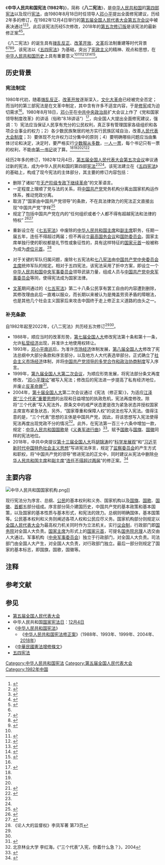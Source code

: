 《'''中华人民共和国宪法 (1982年)'''》，简称《'''八二宪法'''》，是[[中华人民共和国|中华人民共和国]]的[[中华人民共和国宪法|第四部宪法]]以及现行[[宪法|宪法]]，由1980年8月18日时任领导人[[邓小平|邓小平]]提出全面修宪建议，历经2年多的修订，在1982年12月4日举行的[[第五届全国人民代表大会第五次会议|第五届全国人民代表大会第五次会议]]中被表决通过<ref>{{Cite web|title=邓小平完善民主集中制 三项重要建议|url=http://cpc.people.com.cn/n1/2018/1107/c69113-30385878.html#|date=2018-11-07|work=[[人民网|人民网]]|publisher=《广安日报》|language=zh|archive-url=https://web.archive.org/web/20210507072522/http://cpc.people.com.cn/n1/2018/1107/c69113-30385878.html|archive-date=2021-05-07|dead-url=no}}</ref><ref name=":0">{{Cite web|title=八二宪法与宪政|url=http://www.yhcqw.com/36/9334.html|author=童之伟|publisher=《[[炎黄春秋|炎黄春秋]]》|language=zh|archiveurl=https://web.archive.org/web/20190828220213/http://www.yhcqw.com/36/9334.html|archivedate=2019-08-28|dead-url=yes}}</ref><ref name=":1">{{Cite web|title=邓小平同志亲自指导起草一九八二年宪法|url=http://www.people.com.cn/GB/14576/15017/2814469.html|author=王汉斌|date=2004-09-28|work=[[人民网|人民网]]|publisher=中国人大|language=zh|archiveurl=https://web.archive.org/web/20190828220206/http://www.people.com.cn/GB/14576/15017/2814469.html|archivedate=2019-08-28|dead-url=yes}}</ref>。此后该宪法历经5次修改，2018年的[[中华人民共和国宪法修正案_(2018年)|第五次修订版]]是该宪法的最新修正案<ref name=":3">{{Cite news|title=背景资料：中华人民共和国宪法历次修改梳理|url=https://www.reuters.com/article/%E8%83%8C%E6%99%AF%E8%B5%84%E6%96%99%EF%BC%9A%E4%B8%AD%E5%8D%8E%E4%BA%BA%E6%B0%91%E5%85%B1%E5%92%8C%E5%9B%BD%E5%AE%AA%E6%B3%95%E5%8E%86%E6%AC%A1%E4%BF%AE%E6%94%B9%E6%A2%B3%E7%90%86-idCNL3S1PE3K4|newspaper=[[路透社|路透社]]|date=2018-03-12|language=zh|archiveurl=https://web.archive.org/web/20220604214539/https://www.reuters.com/article/%E8%83%8C%E6%99%AF%E8%B5%84%E6%96%99%EF%BC%9A%E4%B8%AD%E5%8D%8E%E4%BA%BA%E6%B0%91%E5%85%B1%E5%92%8C%E5%9B%BD%E5%AE%AA%E6%B3%95%E5%8E%86%E6%AC%A1%E4%BF%AE%E6%94%B9%E6%A2%B3%E7%90%86-idCNL3S1PE3K4|dead-url=no|archivedate=2022-06-04}}</ref><ref name=":4">{{Cite web|title=现行宪法五次修改的经验总结|url=http://chinalaw.org.cn/portal/article/index/id/20087.html|author=韩大元|date=2018-05-11|authorlink=韩大元|work=[[中国网|中国网]]|language=zh|archive-url=https://web.archive.org/web/20220604215658/http://chinalaw.org.cn/portal/article/index/id/20087.html|archive-date=2022-06-04|dead-url=no}}</ref>。

《八二宪法》的诞生具有[[拨乱反正|拨乱反正]]、[[改革开放|改革开放]]、[[文革|文革]]后法制重建等时代背景<ref name=":2" /><ref name=":04">{{Cite web|title=邓小平时代建立规则|url=https://news.ifeng.com/history/zhongguoxiandaishi/special/dxpsd2/|work=[[凤凰网|凤凰网]]|language=zh|archive-url=https://web.archive.org/web/20210714080521/http://news.ifeng.com/history/zhongguoxiandaishi/special/dxpsd2/|archive-date=2021-07-14|dead-url=no}}</ref><ref>{{Cite web|title=世纪审判催生中国法制重建|url=http://star.news.sohu.com/20090907/n266531642_2.shtml|author=夏佑至|date=2009-09-07|work=[[搜狐|搜狐]]|publisher=华龙网|language=zh|archive-url=https://web.archive.org/web/20120731023628/http://star.news.sohu.com/20090907/n266531642_2.shtml|archive-date=2012-07-31|dead-url=no}}</ref><ref>{{Cite web|title=“文革”后邓小平如何恢复基本制度（选自《中国国家治理现代化》）|url=http://history.sina.com.cn/his/zl/2014-09-09/151599735.shtml|author=胡鞍钢 等|date=2014-09-09|work=[[新浪|新浪]]|publisher=中国人民大学出版社|language=zh|archive-url=https://web.archive.org/web/20151009070623/http://history.sina.com.cn/his/zl/2014-09-09/151599735.shtml|archive-date=2015-10-09|dead-url=no}}</ref>。该宪法以《[[五四宪法|五四宪法]]》为基础，突出了[[宪政主义|宪政主义]]的精神、观点和思想，在[[中华人民共和国历史|中华人民共和国历史]]上具有重要意义<ref name=":0" /><ref name=":2">{{Cite web|title=“八二宪法”的宪政因素——几部宪草宪法的比较研究|url=http://ww2.usc.cuhk.edu.hk/PaperCollection/Details.aspx?id=7077|author=金平|date=2009年|work=[[香港中文大学|香港中文大学]]|publisher=《领导者》|language=zh|archive-url=https://web.archive.org/web/20220505091926/http://ww2.usc.cuhk.edu.hk/PaperCollection/Details.aspx?id=7077|archive-date=2022-05-05|dead-url=no}}</ref><ref name=":10">{{Cite web|title=邓小平实指宪政|url=http://blog.dwnews.com/post-803569.html|author=河中舟|date=2004-08-16|work=[[多维新闻|多维新闻]]|publisher=《[[中国新闻周刊|中国新闻周刊]]》|language=zh|archiveurl=https://web.archive.org/web/20191021030735/http://blog.dwnews.com/post-803569.html|archivedate=2019-10-21|dead-url=yes}}</ref><ref>{{Cite web|title=论邓小平宪政思想|url=http://xuewen.cnki.net/CJFD-NCSW200405001.html|date=2004年|work=[[中国知网|中国知网]]|publisher=《中共南昌市委党校学报》|language=zh|archiveurl=https://web.archive.org/web/20191021030738/http://xuewen.cnki.net/CJFD-NCSW200405001.html|archivedate=2019-10-21|dead-url=no}}</ref><ref>{{Cite web|title=重读八二宪法：中国宪政的真问题|url=http://www.guancha.cn/TianLei/2013_01_05_118347.shtml|author=田雷|date=2013-01-05|work=[[观察者网|观察者网]]|publisher=《社会观察》|language=zh|archiveurl=https://web.archive.org/web/20191021030737/http://www.guancha.cn/TianLei/2013_01_05_118347.shtml|archivedate=2019-10-21|dead-url=no}}</ref><ref>{{Cite web|title=1982年宪法修改：推开宪政之门 绝不容许文革重演|url=http://news.ifeng.com/history/zhongguoxiandaishi/special/dxpsd2/detail_2013_01/17/21316124_0.shtml|author=申欣旺|date=2013-01-17|work=[[凤凰网|凤凰网]]|publisher=《[[中国新闻周刊|中国新闻周刊]]》|language=zh|archiveurl=https://web.archive.org/web/20191011171252/http://news.ifeng.com/history/zhongguoxiandaishi/special/dxpsd2/detail_2013_01/17/21316124_0.shtml|archivedate=2019-10-11|dead-url=yes}}</ref>。

== 历史背景 ==

=== 宪法制定 ===
{{see also|关于建国以来党的若干历史问题的决议}}
1980年代初，随着[[拨乱反正|拨乱反正]]、[[改革开放|改革开放]]逐渐深入，[[文化大革命|文化大革命]]已经被完全否定；而当时的第三部宪法是在文革中制定，其中含有许多不适宜内容，于是[[修宪|修宪]]成为迫切需求<ref name=":2" />。1980年8月18日，[[邓小平|邓小平]]在[[中共中央政治局|中共中央政治局]]扩大会议上作了《党和国家领导制度改革》的讲话（俗称“8.18讲话”）<ref name=":98">{{Cite web|title=党和国家领导制度的改革|url=http://cpc.people.com.cn/GB/33839/34943/34944/34946/2617285.html|author=邓小平|date=1980-08-18|work=[[人民网|人民网]]|language=zh|archive-url=https://web.archive.org/web/20220410061607/http://cpc.people.com.cn/GB/33839/34943/34944/34946/2617285.html|archive-date=2022-04-10|dead-url=no}}</ref>，向全国人大提出全面修宪建议，强调：1）宪法应当保证人民享有充分的公民权利，真正享有管理国家各级组织和各项企业事业的权力；2）各少数民族聚居的地方实行民族区域自治，改善[[人民代表大会制度|人民代表大会制度]]；3）要体现不允许权力过分集中的原则；4）要明确哪些问题应当由集体讨论和决定，决定时，要严格实行[[少数服从多数|少数服从多数]]，[[一人一票|一人一票]]，每个书记只有一票的权利，不能由[[第一书记|第一书记]]说了算。<ref name=":0" /><ref name=":1" /><ref name=":10" /><ref>{{Cite web|title=邓小平《党和国家领导制度改革》的讲话|url=https://cn.nytimes.com/china/20140121/cc21wuwei/|author=吴伟|date=2014-02-24|publisher=《[[纽约时报|纽约时报]]》|language=zh|archive-url=https://web.archive.org/web/20191021030743/https://cn.nytimes.com/china/20140121/cc21wuwei/|archive-date=2019-10-21|dead-url=no}}</ref><ref>{{cite web|title=纪念邓小平8.18讲话三十周年 政商学界呼吁重启政改|url=http://www.rfi.fr/cn/中国/20100818-纪念邓小平818讲话三十周年-政商学界呼吁重启政改|author=凯文|date=2010-08-18|publisher=[[法国国际广播电台|法国国际广播电台]]|language=zh|archive-url=https://web.archive.org/web/20191023030746/http://www.rfi.fr/cn/%E4%B8%AD%E5%9B%BD/20100818-%E7%BA%AA%E5%BF%B5%E9%82%93%E5%B0%8F%E5%B9%B3818%E8%AE%B2%E8%AF%9D%E4%B8%89%E5%8D%81%E5%91%A8%E5%B9%B4-%E6%94%BF%E5%95%86%E5%AD%A6%E7%95%8C%E5%91%BC%E5%90%81%E9%87%8D%E5%90%AF%E6%94%BF%E6%94%B9|archive-date=2019-10-23|dead-url=no}}</ref>

{{Wikisource|中华人民共和国宪法 (1982年)}}

经历2年多的修订，1982年12月4日，[[第五届全国人民代表大会#第五次会议|第五届全国人民代表大会第五次会议]]审议通过新的宪法，成为中华人民共和国的第四部[[中华人民共和国宪法|宪法]]<ref name=":0" /><ref name=":2" />。该宪法建立在《[[中华人民共和国宪法_(1954年)|五四宪法]]》的基础上，构成了现今宪法的主体部分，其主要的修订内容包括：

* 删除了诸如“在[[无产阶级专政下继续革命|无产阶级专政下继续革命]]”{{NoteTag|此说法开始于1969年[[中国共产党第九次全国代表大会|中国共产党第九次全国代表大会]]上[[林彪|林彪]]所作《中国共产党第九次全国代表大会政治报告》。}}的文革语言。
* 一定程度上理顺了党与法的关系，将[[中国共产党|中国共产党]]党务机构分离出国家机构运作体系，推动党政分离。{{NoteTag|例如宪法正文不再直接出现“中国共产党”字样，参见1982年宪法原文。}}
* 取消了“国家由中国共产党领导”的条款，不在具法律效力的宪法正文直接出现“中国共产党”字样<ref name="八二宪法甲">{{cite web|title=共和国辞典第44期：八二宪法|url=http://news.qq.com/zt2011/ghgcd44/|author=腾讯新闻|year=2011年|website=[[腾讯|腾讯]]|language=zh|archive-url=https://web.archive.org/web/20160816145551/http://news.qq.com/zt2011/ghgcd44/|archive-date=2016-08-16|dead-url=yes}}</ref>
*规定了包括中国共产党在内的“任何组织或者个人都不得有超越宪法和法律的特权” <ref name="宪法">{{cite book|title=中华人民共和国宪法|date=2004-03-14|publisher=中国法制出版社|location=北京|isbn=9787509358078|edition=2014年1月1日第一版|url=http://www.npc.gov.cn/npc/xinwen/node_505.htm|archiveurl=https://web.archive.org/web/20170610220331/http://www.npc.gov.cn/npc/xinwen/node_505.htm|archivedate=2017-06-10|dead-url=yes|last=[[中华人民共和国|中华人民共和国]][[全国人民代表大会常务委员会|全国人民代表大会常务委员会]]}}</ref><ref name="八二宪法甲2">{{cite web |title = 共和国辞典第44期：八二宪法|url = http://news.qq.com/zt2011/ghgcd44/ |access-date=2017-06-22 |author=腾讯新闻 |year=2011年 |website=腾讯网历史 |archive-url = https://web.archive.org/web/20160816145551/http://news.qq.com/zt2011/ghgcd44/ |archive-date=2016-08-16 |dead-url=no }}</ref>

* 重新设立在《[[中华人民共和国宪法_(1975年)|七五宪法]]》中废除的[[中华人民共和国主席|中华人民共和国主席]]和[[中华人民共和国副主席|副主席]]职务，任期一届五年，连任不得超过两届；但不再设立[[中华人民共和国最高国务会议|最高国务会议]]和[[中华人民共和国国防委员会|国防委员会]]。国家主席单独行使的职权都是礼节性或象征性的，具有这样特征的[[国家元首|国家元首]]一般被称为成为[[虚位元首|虚位元首]]。<ref>《论人大的监督权》李凤军著 第73页</ref>

* 对于关键的军队归属问题，废除七五宪法和[[中华人民共和国宪法_(1978年)|七八宪法]]由[[中国共产党中央委员会主席|中国共产党中央委员会主席]]统帅军队的规定。相对于五四宪法，该宪法采用了折中方案，即设立一个[[中央军事委员会|中华人民共和国中央军事委员会]]领导武装力量，组成人员与[[中国共产党中央军事委员会|中国共产党中央军事委员会]]等同，使得宪法成为国家法律。

* [[文革|文革]]期间通过的《[[七五宪法|七五宪法]]》第二十八条公民享有罢工自由的内容遭到删除，其修改理由此后一直难以服众，而长期以来被认为是掩盖劳资矛盾的障眼法，也是其他几个社会主义国家后来攻击中国终于走上修正主义道路的由头之一。

=== 补充条款 ===
{{main|中华人民共和国宪法修正案}}
自1982年起至2022年，《八二宪法》共历经五次修订<ref name=":3" /><ref name=":4" />。

* 1988年，顺应当时的改革形势{{NoteTag|私营经济入宪过程，可参阅徐庆全〈私营经济是怎么获得“准生证”的〉，《[[北京日报|北京日报]]》；或者1988年2月28日，[[中国共产党中央委员会|中国共产党中央委员会]]正式向全国人民代表大会常务委员会提出《关于修改中华人民共和国宪法个别条款的建议》。}}，[[第七届全国人大|第七届全国人大]]修改宪法第十条和第十一条，允许[[私营|私营经济]]出现，并准许土地使用权转让。
* 1993年，[[邓小平南巡|邓小平南巡]]后，为准许[[市场经济|市场经济]]体制发展，[[第八届全国人大|第八届全国人大]]修改了宪法总纲中大部分条款和序言部分，以及地方人大代表选举部分。正式确立了[[社会主义市场经济|社会主义市场经济]]体制，并将[[中国共产党领导的多党合作和政治协商制度|中国共产党领导的多党合作和政治协商制度]]写入序言。
* 1999年，[[第九届全国人民代表大会第二次会议|第九届全国人大第二次会议]]，为顺应形势发展{{NoteTag|此次修宪背景，可参阅近年在[[中国大陆|中国大陆]]公开出版的《宪法学》教材，或参阅孙丙珠《修宪提高了我国宪法的权威和尊严》（载《法学研究》1999年第3期）。}}，将宪法部分条文再度修改，“[[邓小平理论|邓小平理论]]”被写入宪法；修改后的宪法进一步提高了私有经济地位，并废止[[反革命罪|反革命罪]]<ref>{{Cite web|title=1999年第3期 这次修宪的背景、过程、原则、内容及意义|url=http://sfj.beijing.gov.cn/sfj/index/fzzfjs/fzzfjspdfzw/487501/index.html|work=北京市司法局|language=zh|archive-url=https://web.archive.org/web/20220604214811/http://sfj.beijing.gov.cn/sfj/index/fzzfjs/fzzfjspdfzw/487501/index.html|archive-date=2022-06-04|dead-url=no}}</ref>。
* 2004年，[[第十届全国人民代表大会|第十届全国人大]]第二次会议通过《宪法（修正案）》，为适应[[江泽民|江泽民]][[“三个代表”重要思想|“三个代表”重要思想]]的出现和日益增加的执政危机{{NoteTag|在此后几年内，<br>1. 新华社2006-12-8，“目前群体性事件有以下特点：重大群体性事件接连发生，涉及面越来越广；在一些群体性事件中，出现经济问题政治化的趋向；暴力对抗程度明显增强，处置中稍有不慎就有可能酿成流血事件；境内外敌对势力、敌对分子千方百计地插手、利用群体性事件，企图煽动、制造动乱。”<br>2. 《凤凰资讯》2007-04-17，《公安部副部长：避免因处置不当导致群体事件扩大》<br>3. 《南方都市报》2008-11-04，《公安部长：处置群体事件慎用武器防止激化矛盾》}}，宪法再度修改。除将“三个代表”写入宪法外，原条文中的戒严状态更是改为紧急状态并授权国家主席宣布紧急状态，另外，“国家尊重和保障人权”的说法也写入宪法。值得注意的是，“三个代表”思想的主体是中国共产党，因此，将该思想写入宪法使得宪法再度出现党政不分的情况<ref>北京林业大学 李红海，《“三个代表”入宪，你着什么急？》，2004</ref>。此外，在宪法第一百三十六条中增加一款，规定：[[中华人民共和国国歌|中华人民共和国国歌]]是《[[义勇军进行曲|义勇军进行曲]]》<ref>{{Cite web|title=几度沧桑 国歌的诞生及背后鲜为人知的故事|url=http://www.gov.cn/guoqing/2017-06/07/content_5200590.htm|date=2017-06-07|work=[[中华人民共和国中央人民政府|中华人民共和国中央人民政府]]|publisher=《[[人民日报|人民日报]]》|language=zh|archive-url=https://web.archive.org/web/20220110071814/http://www.gov.cn/guoqing/2017-06/07/content_5200590.htm|archive-date=2022-01-10|dead-url=no}}</ref>。赋予[[国歌|国歌]]与[[国旗|国旗]]、[[国徽|国徽]]同样的宪法地位。
* 2018年，中共中央提议[[第十三届全国人民代表大会|第十三届全国人大]]将[[胡锦涛|胡锦涛]]的“[[科学发展观|科学发展观]]”和“[[习近平新时代中国特色社会主义思想|习近平新时代中国特色社会主义思想]]”写进宪法序言，规定了[[中华人民共和国各级监察委员会|监察委员会]]的产生方式和职权，将“中国共产党的领导”修进宪法的正文中，同时建议从宪法中删除[[中华人民共和国主席|中华人民共和国主席]]和[[中华人民共和国副主席|副主席]]“[[任期制|连任不得超过两届]]”的修正案。<ref>{{cite web|title=（受权发布）中国共产党中央委员会关于修改宪法部分内容的建议|url=http://www.xinhuanet.com/2018-02/25/c_1122451187.htm|date=2018-02-25|website=[[新华网|新华网]]|language=zh|archive-url=https://web.archive.org/web/20180225094722/http://www.xinhuanet.com/2018-02/25/c_1122451187.htm|archive-date=2018-02-25|dead-url=yes}}</ref>

==主要内容==
[[File:中华人民共和国国家机构.png|thumb]]]]

现行宪法分为序言、总纲、[[公民|公民]]的基本权利和义务、国家机构以及[[中华人民共和国国旗|国旗]]、[[中华人民共和国国歌|国歌]]、[[中华人民共和国国徽|国徽]]、[[首都|首都]]五部分组成。序言部分简介建国历史，中国共产党的基本政策和基本国策，以及国家的基本性质与基本形式，和宪法的效力。总纲则明确国体，基本国策等。公民基本权利和义务则阐述各项人权和公民应尽义务。国家机构部分则规定以[[全国人民代表大会|全国人民代表大会]]为最高权力机关同时作为立法机关。实行[[议会制|议会制]]，行政部门即[[中华人民共和国国务院|国务院]]对全国人大负责。[[中华人民共和国主席|国家主席]]为形式上的[[国家元首|国家元首]]，可提名[[中华人民共和国国务院总理|国务院总理]]人选交由人大通过。军事机构（[[中华人民共和国中央军事委员会|中央军事委员会]]）独立于行政部门，对全国人大负责。司法部门由全国人大产生，对全国人大负责，对行政部门独立。最后一部分则规定了国家的基本标志，即国旗，国歌，国徽等。

{{Wikisource|中华人民共和国宪法 (2018年)}}

== 注释 ==
{{NoteFoot}}

== 参考文献 ==
{{Reflist|2}}

== 参见 ==
{{Portal|中华人民共和国|政治|法律}}
* [[第五届全国人民代表大会|第五届全国人民代表大会]]
* 中华人民共和国[[国家宪法日|国家宪法日]]：[[12月4日|12月4日]]
* 《[[中华人民共和国宪法|中华人民共和国宪法]]》
** 《[[中华人民共和国宪法修正案|中华人民共和国宪法修正案]]》（1988年、1993年、1999年、2004年、[[中华人民共和国宪法修正案_(2018年)|2018年]]）
* 《[[中華民國憲法增修條文|中華民國憲法增修條文]]》
* [[中华人民共和国宪法_(1954年)|五四宪法]]

[[Category:中华人民共和国宪法|Category:中华人民共和国宪法]]
[[Category:第五届全国人民代表大会|Category:第五届全国人民代表大会]]
[[Category:1982年中国|Category:1982年中国]]